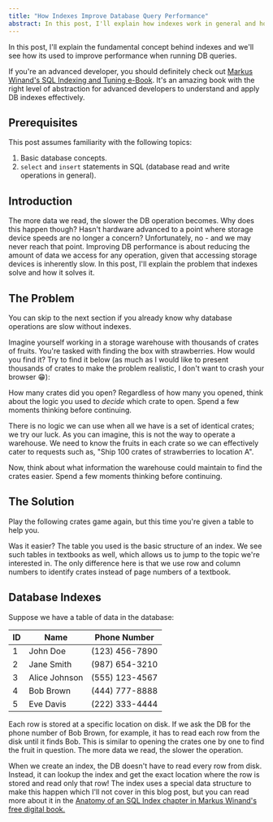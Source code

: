 ```yaml
---
title: "How Indexes Improve Database Query Performance"
abstract: In this post, I'll explain how indexes work in general and how they improve DB query performance.
---
```


In this post, I'll explain the fundamental concept behind indexes and we'll see how its used to improve performance when running DB queries.

If you're an advanced developer, you should definitely check out [Markus Winand's SQL Indexing and Tuning e-Book][1]. It's an amazing book with the right level of abstraction for advanced developers to understand and apply DB indexes effectively.

## Prerequisites

This post assumes familiarity with the following topics:

1. Basic database concepts.
2. `select` and `insert` statements in SQL (database read and write operations in general).

## Introduction

The more data we read, the slower the DB operation becomes. Why does this happen though? Hasn't hardware advanced to a point where storage device speeds are no longer a concern? Unfortunately, no - and we may never reach that point. Improving DB performance is about reducing the amount of data we access for any operation, given that accessing storage devices is inherently slow. In this post, I'll explain the problem that indexes solve and how it solves it.

## The Problem

You can skip to the next section if you already know why database operations are slow without indexes.

Imagine yourself working in a storage warehouse with thousands of crates of fruits. You're tasked with finding the box with strawberries. How would you find it? Try to find it below (as much as I would like to present thousands of crates to make the problem realistic, I don't want to crash your browser 😁):

<FruitFinderGame fruitToFind="🍓" />

How many crates did you open? Regardless of how many you opened, think about the logic you used to _decide_ which crate to open. Spend a few moments thinking before continuing.

There is no logic we can use when all we have is a set of identical crates; we try our luck. As you can imagine, this is not the way to operate a warehouse. We need to know the fruits in each crate so we can effectively cater to requests such as, "Ship 100 crates of strawberries to location A".

Now, think about what information the warehouse could maintain to find the crates easier. Spend a few moments thinking before continuing.

## The Solution

Play the following crates game again, but this time you're given a table to help you.

<FruitFinderGame fruitToFind="🍒" showIndex={true} />

Was it easier? The table you used is the basic structure of an index. We see such tables in textbooks as well, which allows us to jump to the topic we're interested in. The only difference here is that we use row and column numbers to identify crates instead of page numbers of a textbook.

## Database Indexes

Suppose we have a table of data in the database:

| ID  | Name          | Phone Number           |
| --- | ------------- | ---------------------- |
| 1   | John Doe      | (123) 456-7890         |
| 2   | Jane Smith    | (987) 654-3210         |
| 3   | Alice Johnson | (555) 123-4567         |
| 4   | Bob Brown     | (444) 777-8888         |
| 5   | Eve Davis     | (222) 333-4444         |


Each row is stored at a specific location on disk. If we ask the DB for the phone number of Bob Brown, for example, it has to read each row from the disk<InfoPopover info="This is an oversimplification. In reality, DB reads rows in pages."/> until it finds Bob. This is similar to opening the crates one by one to find the fruit in question. The more data we read, the slower the operation.

When we create an index, the DB doesn't have to read every row from disk. Instead, it can lookup the index and get the exact location where the row is stored and read only that row! The index uses a special data structure to make this happen which I'll not cover in this blog post, but you can read more about it in the [Anatomy of an SQL Index chapter in Markus Winand's free digital book.][2]

<DatabaseIndexDemo/>



[1]: https://use-the-index-luke.com/sql/table-of-contents
[2]: https://use-the-index-luke.com/sql/anatomy
